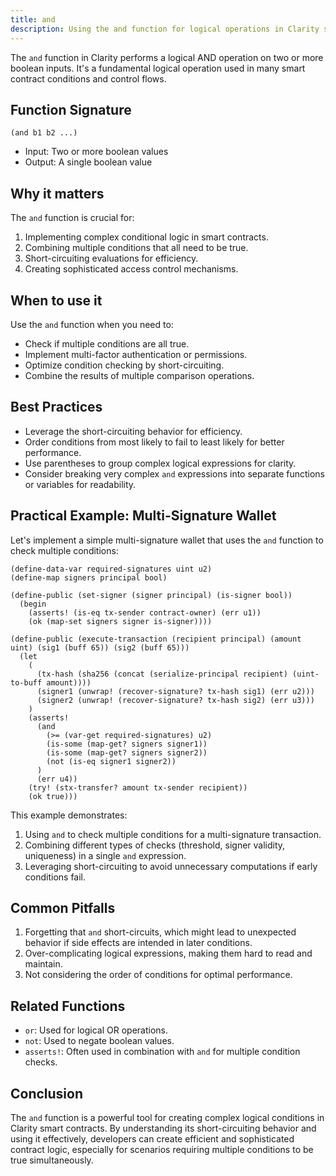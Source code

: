 ```yaml
---
title: and
description: Using the and function for logical operations in Clarity smart contracts.
---
```


The `and` function in Clarity performs a logical AND operation on two or more boolean inputs. It's a fundamental logical operation used in many smart contract conditions and control flows.

## Function Signature

```clarity
(and b1 b2 ...)
```

- Input: Two or more boolean values
- Output: A single boolean value

## Why it matters

The `and` function is crucial for:

1. Implementing complex conditional logic in smart contracts.
2. Combining multiple conditions that all need to be true.
3. Short-circuiting evaluations for efficiency.
4. Creating sophisticated access control mechanisms.

## When to use it

Use the `and` function when you need to:

- Check if multiple conditions are all true.
- Implement multi-factor authentication or permissions.
- Optimize condition checking by short-circuiting.
- Combine the results of multiple comparison operations.

## Best Practices

- Leverage the short-circuiting behavior for efficiency.
- Order conditions from most likely to fail to least likely for better performance.
- Use parentheses to group complex logical expressions for clarity.
- Consider breaking very complex `and` expressions into separate functions or variables for readability.

## Practical Example: Multi-Signature Wallet

Let's implement a simple multi-signature wallet that uses the `and` function to check multiple conditions:

```clarity
(define-data-var required-signatures uint u2)
(define-map signers principal bool)

(define-public (set-signer (signer principal) (is-signer bool))
  (begin
    (asserts! (is-eq tx-sender contract-owner) (err u1))
    (ok (map-set signers signer is-signer))))

(define-public (execute-transaction (recipient principal) (amount uint) (sig1 (buff 65)) (sig2 (buff 65)))
  (let
    (
      (tx-hash (sha256 (concat (serialize-principal recipient) (uint-to-buff amount))))
      (signer1 (unwrap! (recover-signature? tx-hash sig1) (err u2)))
      (signer2 (unwrap! (recover-signature? tx-hash sig2) (err u3)))
    )
    (asserts! 
      (and 
        (>= (var-get required-signatures) u2)
        (is-some (map-get? signers signer1))
        (is-some (map-get? signers signer2))
        (not (is-eq signer1 signer2))
      )
      (err u4))
    (try! (stx-transfer? amount tx-sender recipient))
    (ok true)))
```

This example demonstrates:
1. Using `and` to check multiple conditions for a multi-signature transaction.
2. Combining different types of checks (threshold, signer validity, uniqueness) in a single `and` expression.
3. Leveraging short-circuiting to avoid unnecessary computations if early conditions fail.

## Common Pitfalls

1. Forgetting that `and` short-circuits, which might lead to unexpected behavior if side effects are intended in later conditions.
2. Over-complicating logical expressions, making them hard to read and maintain.
3. Not considering the order of conditions for optimal performance.

## Related Functions

- `or`: Used for logical OR operations.
- `not`: Used to negate boolean values.
- `asserts!`: Often used in combination with `and` for multiple condition checks.

## Conclusion

The `and` function is a powerful tool for creating complex logical conditions in Clarity smart contracts. By understanding its short-circuiting behavior and using it effectively, developers can create efficient and sophisticated contract logic, especially for scenarios requiring multiple conditions to be true simultaneously.
